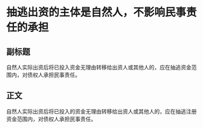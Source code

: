 # 抽逃出资的主体是自然人，不影响民事责任的承担
## 副标题
自然人实际出资后将已投入资金无理由转移给出资人或其他人的，应在抽逃资金范围内，对债权人承担民事责任。
## 正文
自然人实际出资后将已投入的资金无理由转移给出资人或其他人的，应在抽逃注册资金范围内，对债权人承担民事责任。